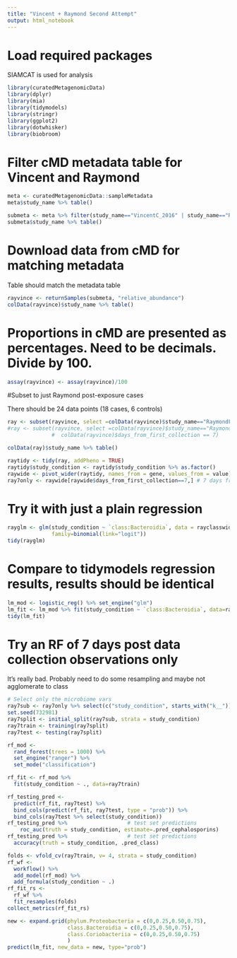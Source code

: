 ```yaml
---
title: "Vincent + Raymond Second Attempt"
output: html_notebook
---
```


# Load required packages

SIAMCAT is used for analysis

```r
library(curatedMetagenomicData)
library(dplyr)
library(mia)
library(tidymodels)
library(stringr)
library(ggplot2)
library(dotwhisker)
library(biobroom)
```

# Filter cMD metadata table for Vincent and Raymond
```r
meta <- curatedMetagenomicData::sampleMetadata
meta$study_name %>% table()

submeta <- meta %>% filter(study_name=="VincentC_2016" | study_name=="RaymondF_2016")
submeta$study_name %>% table()
```

# Download data from cMD for matching metadata
Table should match the metadata table
```r
rayvince <- returnSamples(submeta, "relative_abundance")
colData(rayvince)$study_name %>% table()
```

# Proportions in cMD are presented as percentages. Need to be decimals. Divide by 100.
```r
assay(rayvince) <- assay(rayvince)/100
```

#Subset to just Raymond post-exposure cases

There should be 24 data points (18 cases, 6 controls)
```r
ray <- subset(rayvince, select =colData(rayvince)$study_name=="RaymondF_2016")
#ray <- subset(rayvince, select =colData(rayvince)$study_name=="RaymondF_2016" &
              #  colData(rayvince)$days_from_first_collection == 7)

colData(ray)$study_name %>% table()
```
```r
raytidy <- tidy(ray, addPheno = TRUE)
raytidy$study_condition <- raytidy$study_condition %>% as.factor()
raywide <- pivot_wider(raytidy, names_from = gene, values_from = value)
ray7only <- raywide[raywide$days_from_first_collection==7,] # 7 days from collection only
```


# Try it with just a plain regression
```r
rayglm <- glm(study_condition ~ `class:Bacteroidia`, data = rayclasswide,
              family=binomial(link="logit"))
tidy(rayglm)
```

# Compare to tidymodels regression results, results should be identical

```r

lm_mod <- logistic_reg() %>% set_engine("glm")
lm_fit <- lm_mod %>% fit(study_condition ~ `class:Bacteroidia`, data=rayclasswide)
tidy(lm_fit)
```

# Try an RF of 7 days post data collection observations only
It's really bad. Probably need to do some resampling and maybe not agglomerate to class
```r
# Select only the microbiome vars
ray7sub <- ray7only %>% select(c("study_condition", starts_with("k__")))
set.seed(732981)
ray7split <- initial_split(ray7sub, strata = study_condition)
ray7train <- training(ray7split)
ray7test <- testing(ray7split)

rf_mod <- 
  rand_forest(trees = 1000) %>% 
  set_engine("ranger") %>% 
  set_mode("classification")

rf_fit <- rf_mod %>% 
  fit(study_condition ~ ., data=ray7train)

rf_testing_pred <- 
  predict(rf_fit, ray7test) %>% 
  bind_cols(predict(rf_fit, ray7test, type = "prob")) %>% 
  bind_cols(ray7test %>% select(study_condition))
rf_testing_pred %>%                   # test set predictions
    roc_auc(truth = study_condition, estimate=.pred_cephalosporins)
rf_testing_pred %>%                   # test set predictions
  accuracy(truth = study_condition, .pred_class)
```

```r
folds <- vfold_cv(ray7train, v= 4, strata = study_condition)
rf_wf <- 
  workflow() %>%
  add_model(rf_mod) %>%
  add_formula(study_condition ~ .)
rf_fit_rs <- 
  rf_wf %>% 
  fit_resamples(folds)
collect_metrics(rf_fit_rs)
```



```r
new <- expand.grid(phylum.Proteobacteria = c(0,0.25,0.50,0.75),
                   class.Bacteroidia = c(0,0.25,0.50,0.75),
                   class.Coriobacteriia = c(0,0.25,0.50,0.75)
                   )
predict(lm_fit, new_data = new, type="prob")
```

